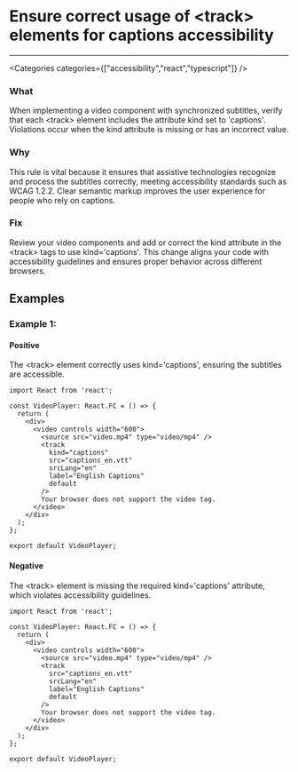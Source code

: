 

# Ensure correct usage of &lt;track&gt; elements for captions accessibility

<Severity severity={SeverityLevels.MEDIUM} />

---

<Categories categories={["accessibility","react","typescript"]} />

### What
When implementing a video component with synchronized subtitles, verify that each &lt;track&gt; element includes the attribute kind set to 'captions'. Violations occur when the kind attribute is missing or has an incorrect value.

### Why
This rule is vital because it ensures that assistive technologies recognize and process the subtitles correctly, meeting accessibility standards such as WCAG 1.2.2. Clear semantic markup improves the user experience for people who rely on captions.

### Fix
Review your video components and add or correct the kind attribute in the &lt;track&gt; tags to use kind='captions'. This change aligns your code with accessibility guidelines and ensures proper behavior across different browsers.

## Examples

### Example 1:

<!-- #example -->

#### Positive

<!-- #example_positive_description -->
The &lt;track&gt; element correctly uses kind='captions', ensuring the subtitles are accessible.

<!-- #example_positive_code -->
```tsx
import React from 'react';

const VideoPlayer: React.FC = () => {
  return (
    <div>
      <video controls width="600">
        <source src="video.mp4" type="video/mp4" />
        <track
          kind="captions"
          src="captions_en.vtt"
          srcLang="en"
          label="English Captions"
          default
        />
        Your browser does not support the video tag.
      </video>
    </div>
  );
};

export default VideoPlayer;
```

#### Negative

<!-- #example_negative_description -->
The &lt;track&gt; element is missing the required kind='captions' attribute, which violates accessibility guidelines.

<!-- #example_negative_code -->
```tsx
import React from 'react';

const VideoPlayer: React.FC = () => {
  return (
    <div>
      <video controls width="600">
        <source src="video.mp4" type="video/mp4" />
        <track
          src="captions_en.vtt"
          srcLang="en"
          label="English Captions"
          default
        />
        Your browser does not support the video tag.
      </video>
    </div>
  );
};

export default VideoPlayer;
```